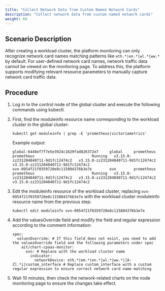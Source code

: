 ```yaml
---
title: "Collect Network Data from Custom Named Network Cards"
description: "Collect network data from custom named network cards"
weight: 60
---
```


## Scenario Description

After creating a workload cluster, the platform monitoring can only recognize network card names matching patterns like `eth.*|en.*|wl.*|ww.*` by default. For user-defined network card names, network traffic data cannot be viewed on the monitoring page. To address this, the platform supports modifying relevant resource parameters to manually capture network card traffic data.

## Procedure

1. Log in to the control node of the global cluster and execute the following commands using kubectl.

2. First, find the moduleinfo resource name corresponding to the workload cluster in the global cluster:

    ```
    kubectl get moduleinfo | grep -E 'prometheus|victoriametrics'
    ```

    Example output:

    ```
    global-6448ef7f7e5e3924c1629fad826372e7     global     prometheus          prometheus                          Running   v3.15.0-zz231204040711-9d1fc12474c2   v3.15.0-zz231204040711-9d1fc12474c2   v3.15.0-zz231204040711-9d1fc12474c2
    ovn-0954f21f0359720e8c115804376b3e7e        ovn        prometheus          prometheus                          Running   v3.15.0-zz231204040711-9d1fc12474c2   v3.15.0-zz231204040711-9d1fc12474c2   v3.15.0-zz231204040711-9d1fc12474c2
    ```

3. Edit the moduleinfo resource of the workload cluster, replacing `ovn-0954f21f0359720e8c115804376b3e7e` with the workload cluster moduleinfo resource name from the previous step:

    ```
    kubectl edit moduleinfo ovn-0954f21f0359720e8c115804376b3e7e
    ```

4. Add the valuesOverride field and modify the field and regular expression according to the comment information:

    ```
    spec:
      valuesOverride: # If this field does not exist, you need to add the valuesOverride field and the following parameters under spec
        ait/chart-cpaas-monitor:
          ovn: # Replace with the workload cluster name
            indicator:
              networkDevice: eth.*|em.*|en.*|wl.*|ww.*|[A-Z].*i|custom_interface # Replace custom_interface with a custom regular expression to ensure correct network card name matching
    ```

5. Wait 10 minutes, then check the network-related charts on the node monitoring page to ensure the changes take effect.